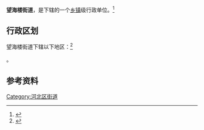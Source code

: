 {{中国乡级行政区|12/01/05/002/000}}

'''望海楼街道'''，是{{PRC admin/fullname|12/01/05/002/000|3}}下辖的一个[[乡镇|乡镇]]级行政单位。<ref>{{PRC admin/ref sgc|{{PRC admin/parent|12/01/05/002/000}}}}</ref>

== 行政区划 ==

望海楼街道下辖以下地区：<ref>{{PRC admin/ref sgc|12/01/05/002/000}}</ref>

{{PRC admin/children|12/01/05/002/000}}。

== 参考资料 ==

{{Reflist|2}}

{{天津市河北区行政区划}}
{{天津行政区划小作品}}

[[Category:河北区街道|Category:河北区街道]]